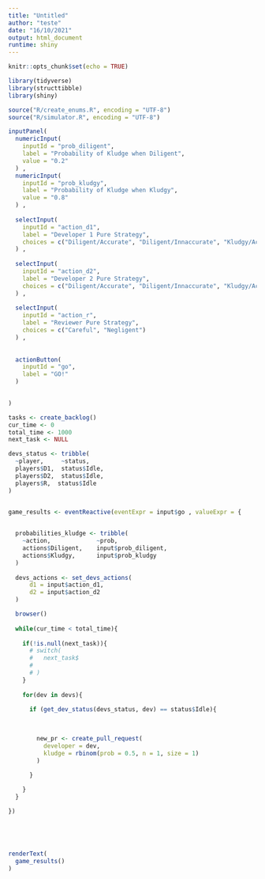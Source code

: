 ```yaml
---
title: "Untitled"
author: "teste"
date: "16/10/2021"
output: html_document
runtime: shiny
---
```


```r
knitr::opts_chunk$set(echo = TRUE)

library(tidyverse)
library(structtibble)
library(shiny)

source("R/create_enums.R", encoding = "UTF-8")
source("R/simulator.R", encoding = "UTF-8")

```


```r
inputPanel(
  numericInput(
    inputId = "prob_diligent",
    label = "Probability of Kludge when Diligent",
    value = "0.2"
  ) ,
  numericInput(
    inputId = "prob_kludgy",
    label = "Probability of Kludge when Kludgy",
    value = "0.8"
  ) ,
  
  selectInput(
    inputId = "action_d1",
    label = "Developer 1 Pure Strategy",
    choices = c("Diligent/Accurate", "Diligent/Innaccurate", "Kludgy/Accurate", "Kludgy/Innaccurate" )
  ) ,
  
  selectInput(
    inputId = "action_d2",
    label = "Developer 2 Pure Strategy",
    choices = c("Diligent/Accurate", "Diligent/Innaccurate", "Kludgy/Accurate", "Kludgy/Innaccurate" )
  ) ,
  
  selectInput(
    inputId = "action_r",
    label = "Reviewer Pure Strategy",
    choices = c("Careful", "Negligent")
  ) ,
  
  
  actionButton(
    inputId = "go",
    label = "GO!"
  )

  
)

tasks <- create_backlog()
cur_time <- 0
total_time <- 1000
next_task <- NULL

devs_status <- tribble(
  ~player,     ~status,
  players$D1,  status$Idle,
  players$D2,  status$Idle,
  players$R,  status$Idle
)


game_results <- eventReactive(eventExpr = input$go , valueExpr = {
  

  probabilities_kludge <- tribble(
    ~action,             ~prob,
    actions$Diligent,    input$prob_diligent,
    actions$Kludgy,      input$prob_kludgy
  )
  
  devs_actions <- set_devs_actions(
      d1 = input$action_d1,
      d2 = input$action_d2
  )

  browser()
  
  while(cur_time < total_time){
   
    if(!is.null(next_task)){
      # switch(
      #   next_task$
      #   
      # )          
    }
    
    for(dev in devs){
      
      if (get_dev_status(devs_status, dev) == status$Idle){
        
        

        new_pr <- create_pull_request(
          developer = dev, 
          kludge = rbinom(prob = 0.5, n = 1, size = 1)
        )

      }
      
    }
  }

})

    




```




```r


renderText(
  game_results()
)



```


